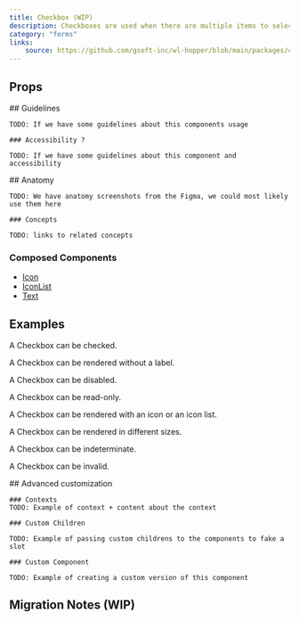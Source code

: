 ```yaml
---
title: Checkbox (WIP)
description: Checkboxes are used when there are multiple items to select in a list. Users can select zero, one, or any number of items.
category: "forms"
links:
    source: https://github.com/gsoft-inc/wl-hopper/blob/main/packages/components/src/checkbox/src/Checkbox.tsx
---
```


<Example src="checkbox/docs/checkbox/preview" isOpen />

## Props

<PropTable component="Checkbox" />

<FeatureFlag flag="next">
    ## Guidelines

    TODO: If we have some guidelines about this components usage

    ### Accessibility ?

    TODO: If we have some guidelines about this component and accessibility
</FeatureFlag>

<FeatureFlag flag="rc">
    ## Anatomy

    TODO: We have anatomy screenshots from the Figma, we could most likely use them here

    ### Concepts

    TODO: links to related concepts
</FeatureFlag>

### Composed Components

- [Icon](./Icon)
- [IconList](./IconList)
- [Text](./Text)

## Examples

A Checkbox can be checked.

<Example src="checkbox/docs/checkbox/checked"/>

A Checkbox can be rendered without a label.

<Example src="checkbox/docs/checkbox/nolabel"/>

A Checkbox can be disabled.

<Example src="checkbox/docs/checkbox/disabled" />

A Checkbox can be read-only.

<Example src="checkbox/docs/checkbox/readonly" />

A Checkbox can be rendered with an icon or an icon list.

<Example src="checkbox/docs/checkbox/icons"/>

A Checkbox can be rendered in different sizes.

<Example src="checkbox/docs/checkbox/size"/>

A Checkbox can be indeterminate.

<Example src="checkbox/docs/checkbox/indeterminate"/>

A Checkbox can be invalid.

<Example src="checkbox/docs/checkbox/invalid"/>

<FeatureFlag flag="next">
    ## Advanced customization

    ### Contexts
    TODO: Example of context + content about the context

    ### Custom Children

    TODO: Example of passing custom childrens to the components to fake a slot

    ### Custom Component

    TODO: Example of creating a custom version of this component
</FeatureFlag>

## Migration Notes (WIP)

<MigrateGuide src="checkbox/docs/migration-notes-checkbox" />
